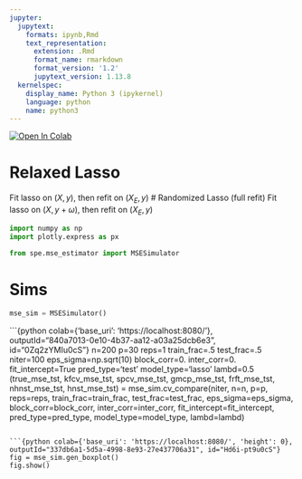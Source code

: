 ```yaml
---
jupyter:
  jupytext:
    formats: ipynb,Rmd
    text_representation:
      extension: .Rmd
      format_name: rmarkdown
      format_version: '1.2'
      jupytext_version: 1.13.8
  kernelspec:
    display_name: Python 3 (ipykernel)
    language: python
    name: python3
---
```


<!-- #region id="view-in-github" colab_type="text" -->
<a href="https://colab.research.google.com/github/jonathan-taylor/StructuredPredictionError/blob/main/TestSims.ipynb" target="_parent"><img src="https://colab.research.google.com/assets/colab-badge.svg" alt="Open In Colab"/></a>
<!-- #endregion -->

<!-- #region id="pRXH_4H2nRqj" -->
# Relaxed Lasso
Fit lasso on $(X,y)$, then refit on $(X_E, y)$
# Randomized Lasso (full refit)
Fit lasso on $(X, y + \omega)$, then refit on $(X_E, y)$
<!-- #endregion -->

```python
import numpy as np
import plotly.express as px
```

```python
from spe.mse_estimator import MSESimulator
```

<!-- #region id="rfQ2LrBEqezW" -->
# Sims
<!-- #endregion -->

```python
mse_sim = MSESimulator()
```

```{python colab={'base_uri': 'https://localhost:8080/'}, outputId="840a7013-0e10-4b37-aa12-a03a25dcb6e3", id="0Zq2zYMIu0cS"}
n=200
p=30
reps=1
train_frac=.5
test_frac=.5
niter=100
eps_sigma=np.sqrt(10)
block_corr=0.
inter_corr=0.
fit_intercept=True
pred_type='test'
model_type='lasso'
lambd=0.5
(true_mse_tst, kfcv_mse_tst, 
 spcv_mse_tst, gmcp_mse_tst,
 frft_mse_tst, nhnst_mse_tst, 
 hnst_mse_tst) = mse_sim.cv_compare(niter, 
                                    n=n,
                                    p=p,
                                    reps=reps,
                                    train_frac=train_frac, 
                                    test_frac=test_frac,
                                    eps_sigma=eps_sigma,
                                    block_corr=block_corr,
                                    inter_corr=inter_corr,
                                    fit_intercept=fit_intercept,
                                    pred_type=pred_type,
                                    model_type=model_type,
                                    lambd=lambd)

```

```{python colab={'base_uri': 'https://localhost:8080/', 'height': 0}, outputId="337db6a1-5d5a-4998-8e93-27e437706a31", id="Hd6i-pt9u0cS"}
fig = mse_sim.gen_boxplot()
fig.show()
```

